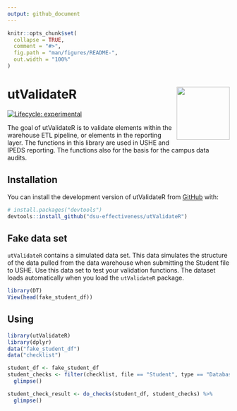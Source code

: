 ```yaml
---
output: github_document
---
```


<!-- README.md is generated from README.Rmd. Please edit that file -->

```r
knitr::opts_chunk$set(
  collapse = TRUE,
  comment = "#>",
  fig.path = "man/figures/README-",
  out.width = "100%"
)
```

# utValidateR <img src="man/figures/README-ut_ie_logo.png" align="right" width="120" />

<!-- badges: start -->
[![Lifecycle: experimental](https://img.shields.io/badge/lifecycle-experimental-orange.svg)](https://lifecycle.r-lib.org/articles/stages.html#experimental)
<!-- badges: end -->

The goal of utValidateR is to validate elements within the warehouse ETL pipeline, or elements in the reporting layer. The functions in this library are used in USHE and IPEDS reporting. The functions also for the basis for the campus data audits. 

## Installation

You can install the development version of utValidateR from [GitHub](https://github.com/) with:

``` r
# install.packages("devtools")
devtools::install_github("dsu-effectiveness/utValidateR")
```

## Fake data set

`utValidateR` contains a simulated data set. This data simulates the structure of the data pulled from the data warehouse when submitting the Student file to USHE. Use this data set to test your validation functions. The dataset loads automatically when you load the `utValidateR` package.


```r
library(DT)
View(head(fake_student_df))
```

## Using

```r
library(utValidateR)
library(dplyr)
data("fake_student_df")
data("checklist")

student_df <- fake_student_df
student_checks <- filter(checklist, file == "Student", type == "Database") %>% 
  glimpse()

student_check_result <- do_checks(student_df, student_checks) %>% 
  glimpse()
```

